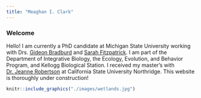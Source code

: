 ```yaml
---
title: "Meaghan I. Clark"
---
```

### Welcome

Hello! I am currently a PhD candidate at Michigan State University working with Drs. [Gideon Bradburd](http://www.genescape.org/)
 and [Sarah Fitzpatrick](http://swfitz.com/). I am part of the Department of Integrative Biology, the Ecology, Evolution, and Behavior Program, and Kellogg Biological Station. I received my master's with [Dr. Jeanne Robertson](https://jrobertsonlab.wordpress.com/) at California State University Northridge. This website is thoroughly under construction! 


```r
knitr::include_graphics("./images/wetlands.jpg")
```

